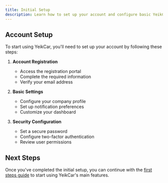 ```yaml
---
title: Initial Setup
description: Learn how to set up your account and configure basic YeikCar settings
---
```


## Account Setup

To start using YeikCar, you'll need to set up your account by following these steps:

1. **Account Registration**
   - Access the registration portal
   - Complete the required information
   - Verify your email address

2. **Basic Settings**
   - Configure your company profile
   - Set up notification preferences
   - Customize your dashboard

3. **Security Configuration**
   - Set a secure password
   - Configure two-factor authentication
   - Review user permissions

## Next Steps

Once you've completed the initial setup, you can continue with the [first steps guide](/first-steps) to start using YeikCar's main features.
